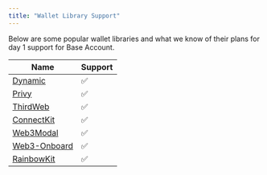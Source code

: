 ```yaml
---
title: "Wallet Library Support"
---
```



Below are some popular wallet libraries and what we know of their plans for day 1 support for Base Account.

| Name                                                                               | Support |
| ---------------------------------------------------------------------------------- | ------- |
| [Dynamic](https://docs.dynamic.xyz/wallets/advanced-wallets/coinbase-smart-wallet) | ✅      |
| [Privy](https://docs.privy.io/guide/react/recipes/misc/coinbase-smart-wallets)     | ✅      |
| [ThirdWeb](http://portal.thirdweb.com/connect)                                     | ✅      |
| [ConnectKit](https://docs.family.co/connectkit)                                    | ✅      |
| [Web3Modal](https://docs.reown.com/web3modal/react/smart-accounts)                 | ✅      |
| [Web3-Onboard](https://www.blocknative.com/coinbase-wallet-integration)            | ✅      |
| [RainbowKit](https://www.rainbowkit.com/)                                          | ✅      |
